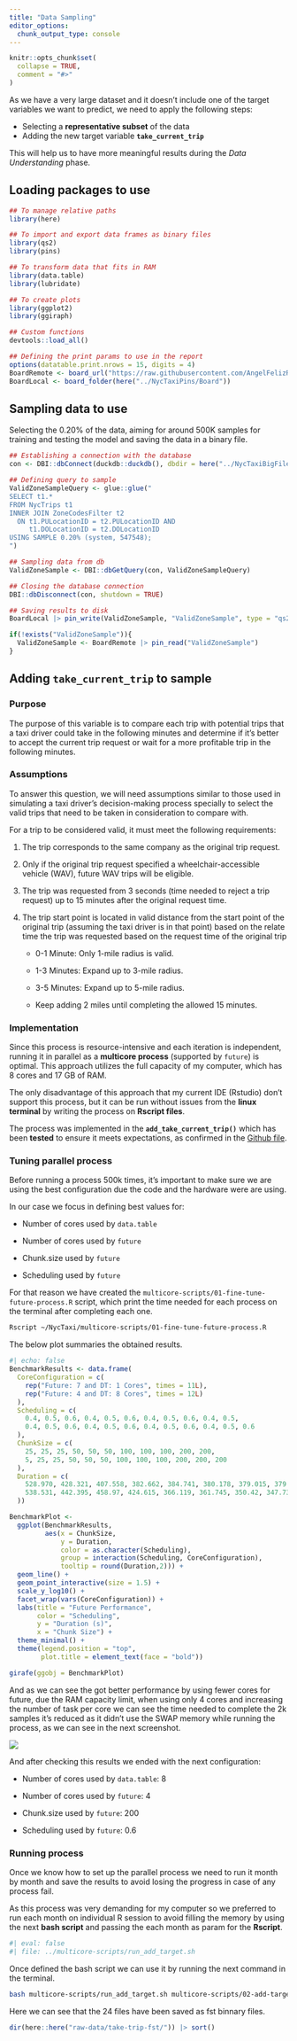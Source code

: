 ```yaml
---
title: "Data Sampling"
editor_options: 
  chunk_output_type: console
---
```


```r
knitr::opts_chunk$set(
  collapse = TRUE,
  comment = "#>"
)
```

As we have a very large dataset and it doesn't include one of the target variables we want to predict, we need to apply the following steps:

-   Selecting a **representative subset** of the data
-   Adding the new target variable **`take_current_trip`**

This will help us to have more meaningful results during the *Data Understanding* phase.

## Loading packages to use

```r
## To manage relative paths
library(here)

## To import and export data frames as binary files
library(qs2)
library(pins)

## To transform data that fits in RAM
library(data.table)
library(lubridate)

## To create plots
library(ggplot2)
library(ggiraph)

## Custom functions
devtools::load_all()

## Defining the print params to use in the report
options(datatable.print.nrows = 15, digits = 4)
BoardRemote <- board_url("https://raw.githubusercontent.com/AngelFelizR/NycTaxiPins/refs/heads/main/Board/", cache = here("../NycTaxiBoardCache"))
BoardLocal <- board_folder(here("../NycTaxiPins/Board"))
```

## Sampling data to use

Selecting the 0.20% of the data, aiming for around 500K samples for training and testing the model and saving the data in a binary file.

``` r
## Establishing a connection with the database
con <- DBI::dbConnect(duckdb::duckdb(), dbdir = here("../NycTaxiBigFiles/my-db.duckdb"))

## Defining query to sample
ValidZoneSampleQuery <- glue::glue("
SELECT t1.*
FROM NycTrips t1
INNER JOIN ZoneCodesFilter t2
  ON t1.PULocationID = t2.PULocationID AND
     t1.DOLocationID = t2.DOLocationID
USING SAMPLE 0.20% (system, 547548);
")

## Sampling data from db
ValidZoneSample <- DBI::dbGetQuery(con, ValidZoneSampleQuery)

## Closing the database connection
DBI::dbDisconnect(con, shutdown = TRUE)

## Saving results to disk
BoardLocal |> pin_write(ValidZoneSample, "ValidZoneSample", type = "qs2")
```

```r
if(!exists("ValidZoneSample")){
  ValidZoneSample <- BoardRemote |> pin_read("ValidZoneSample")
}
```

## Adding `take_current_trip` to sample

### Purpose

The purpose of this variable is to compare each trip with potential trips that a taxi driver could take in the following minutes and determine if it’s better to accept the current trip request or wait for a more profitable trip in the following minutes.

### Assumptions

To answer this question, we will need assumptions similar to those used in simulating a taxi driver’s decision-making process specially to select the valid trips that need to be taken in consideration to compare with.

For a trip to be considered valid, it must meet the following requirements:

1.  The trip corresponds to the same company as the original trip request.

2.  Only if the original trip request specified a wheelchair-accessible vehicle (WAV), future WAV trips will be eligible.

3.  The trip was requested from 3 seconds (time needed to reject a trip request) up to 15 minutes after the original request time.

4.  The trip start point is located in valid distance from the start point of the original trip (assuming the taxi driver is in that point) based on the relate time the trip was requested based on the request time of the original trip

    -   0-1 Minute: Only 1-mile radius is valid.

    -   1-3 Minutes: Expand up to 3-mile radius.

    -   3-5 Minutes: Expand up to 5-mile radius.

    -   Keep adding 2 miles until completing the allowed 15 minutes.

### Implementation

Since this process is resource-intensive and each iteration is independent, running it in parallel as a **multicore process** (supported by `future`) is optimal. This approach utilizes the full capacity of my computer, which has 8 cores and 17 GB of RAM.

The only disadvantage of this approach that my current IDE (Rstudio) don't support this process, but it can be run without issues from the **linux terminal** by writing the process on **Rscript files**.

The process was implemented in the **`add_take_current_trip()`** which has been **tested** to ensure it meets expectations, as confirmed in the [Github file](https://github.com/AngelFelizR/project.nyc.taxi/blob/master/tests/testthat/test-add_take_current_trip.R).

### Tuning parallel process

Before running a process 500k times, it's important to make sure we are using the best configuration due the code and the hardware were are using.

In our case we focus in defining best values for:

-   Number of cores used by `data.table`

-   Number of cores used by `future`

-   Chunk.size used by `future`

-   Scheduling used by `future`

For that reason we have created the `multicore-scripts/01-fine-tune-future-process.R` script, which print the time needed for each process on the terminal after completing each one.

``` bash
Rscript ~/NycTaxi/multicore-scripts/01-fine-tune-future-process.R
```

The below plot summaries the obtained results.

```r
#| echo: false
BenchmarkResults <- data.frame(
  CoreConfiguration = c(
    rep("Future: 7 and DT: 1 Cores", times = 11L),
    rep("Future: 4 and DT: 8 Cores", times = 12L)
  ),
  Scheduling = c(
    0.4, 0.5, 0.6, 0.4, 0.5, 0.6, 0.4, 0.5, 0.6, 0.4, 0.5,
    0.4, 0.5, 0.6, 0.4, 0.5, 0.6, 0.4, 0.5, 0.6, 0.4, 0.5, 0.6
  ),
  ChunkSize = c(
    25, 25, 25, 50, 50, 50, 100, 100, 100, 200, 200,
    5, 25, 25, 50, 50, 50, 100, 100, 100, 200, 200, 200
  ),
  Duration = c(
    528.970, 428.321, 407.558, 382.662, 384.741, 380.178, 379.015, 379.000, 377.592, 373.415, 379.463,
    538.531, 442.395, 458.97, 424.615, 366.119, 361.745, 350.42, 347.733, 346.434, 351.716, 348.664, 358.177
  ))

BenchmarkPlot <-
  ggplot(BenchmarkResults,
         aes(x = ChunkSize, 
             y = Duration, 
             color = as.character(Scheduling),
             group = interaction(Scheduling, CoreConfiguration),
             tooltip = round(Duration,2))) +
  geom_line() +
  geom_point_interactive(size = 1.5) +
  scale_y_log10() +
  facet_wrap(vars(CoreConfiguration)) +
  labs(title = "Future Performance",
       color = "Scheduling",
       y = "Duration (s)",
       x = "Chunk Size") +
  theme_minimal() +
  theme(legend.position = "top",
        plot.title = element_text(face = "bold"))

girafe(ggobj = BenchmarkPlot)
```

And as we can see the got better performance by using fewer cores for future, due the RAM capacity limit, when using only 4 cores and increasing the number of task per core we can see the time needed to complete the 2k samples it's reduced as it didn't use the SWAP memory while running the process, as we can see in the next screenshot.

![](../figures/htop_parallel_process.png)

And after checking this results we ended with the next configuration:

-   Number of cores used by `data.table`: 8

-   Number of cores used by `future`: 4

-   Chunk.size used by `future`: 200

-   Scheduling used by `future`: 0.6

### Running process

Once we know how to set up the parallel process we need to run it month by month and save the results to avoid losing the progress in case of any process fail.

As this process was very demanding for my computer so we preferred to run each month on individual R session to avoid filling the memory by using the next __bash script__ and passing the each month as param for the __Rscript__.

```bash
#| eval: false
#| file: ../multicore-scripts/run_add_target.sh
```

Once defined the bash script we can use it by running the next command in the terminal.

```bash
bash multicore-scripts/run_add_target.sh multicore-scripts/02-add-target.R  1 24
```

Here we can see that the 24 files have been saved as fst binnary files.

```r
dir(here::here("raw-data/take-trip-fst/")) |> sort()
```
